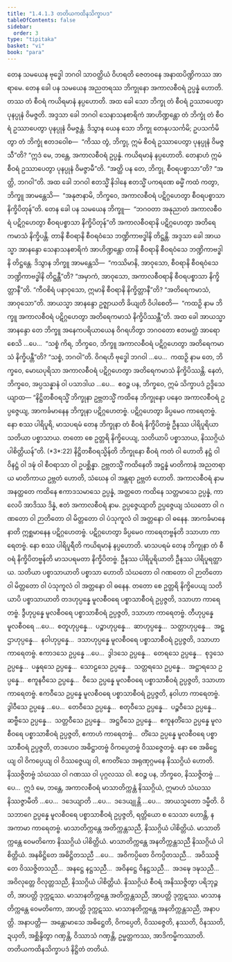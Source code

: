 ```yaml
---
title: "1.4.1.3 တတိယကထိနသိက္ခာပဒ"
tableOfContents: false
sidebar:
  order: 3
type: "tipitaka"
basket: "vi"
book: "para"
---
```



<DynamicBreadcrumb />

<Division number="497" book="para" e="ch" v="1" p="303">

<Paragraph number="1921" book="para">
တေန သမယေန ဗုဒ္ဓေါ ဘဂဝါ သာဝတ္ထိယံ ဝိဟရတိ ဇေတဝနေ အနာထပိဏ္ဍိကဿ အာရာမေ. တေန ခေါ ပန သမယေန အညတရဿ ဘိက္ခုနော အကာလစီဝရံ ဥပ္ပန္နံ ဟောတိ. တဿ တံ စီဝရံ ကယိရမာနံ နပ္ပဟောတိ. အထ ခေါ သော ဘိက္ခု တံ စီဝရံ ဥဿာပေတွာ ပုနပ္ပုနံ ဝိမဇ္ဇတိ. အဒ္ဒသာ ခေါ ဘဂဝါ သေနာသနစာရိကံ အာဟိဏ္ဍန္တော တံ ဘိက္ခုံ တံ စီဝရံ ဥဿာပေတွာ ပုနပ္ပုနံ ဝိမဇ္ဇန္တံ. ဒိသွာန ယေန သော ဘိက္ခု တေနုပသင်္ကမိ; ဥပသင်္ကမိတွာ တံ ဘိက္ခုံ ဧတဒဝေါစ—  “ကိဿ တွံ, ဘိက္ခု, ဣမံ စီဝရံ ဥဿာပေတွာ ပုနပ္ပုနံ ဝိမဇ္ဇသီ”တိ? “ဣဒံ မေ, ဘန္တေ, အကာလစီဝရံ ဥပ္ပန္နံ. ကယိရမာနံ နပ္ပဟောတိ. တေနာဟံ ဣမံ စီဝရံ ဥဿာပေတွာ ပုနပ္ပုနံ ဝိမဇ္ဇာမီ”တိ. “အတ္ထိ ပန တေ, ဘိက္ခု, စီဝရပစ္စာသာ”တိ? “အတ္ထိ, ဘဂဝါ”တိ. အထ ခေါ ဘဂဝါ ဧတသ္မိံ နိဒါနေ ဧတသ္မိံ ပကရဏေ ဓမ္မိံ ကထံ ကတွာ, ဘိက္ခူ အာမန္တေသိ—  “အနုဇာနာမိ, ဘိက္ခဝေ, အကာလစီဝရံ ပဋိဂ္ဂဟေတွာ စီဝရပစ္စာသာ နိက္ခိပိတုန်”တိ.
</Paragraph>

</Division>
<Division number="498" book="para" e="ch" v="1" p="303">

<Paragraph number="1922" book="para">
တေန ခေါ ပန သမယေန ဘိက္ခူ—  “ဘဂဝတာ အနုညာတံ အကာလစီဝရံ ပဋိဂ္ဂဟေတွာ စီဝရပစ္စာသာ နိက္ခိပိတုန်”တိ အကာလစီဝရာနိ ပဋိဂ္ဂဟေတွာ အတိရေကမာသံ နိက္ခိပန္တိ. တာနိ စီဝရာနိ စီဝရဝံသေ ဘဏ္ဍိကာဗဒ္ဓါနိ တိဋ္ဌန္တိ. အဒ္ဒသာ ခေါ အာယသ္မာ အာနန္ဒော သေနာသနစာရိကံ အာဟိဏ္ဍန္တော တာနိ စီဝရာနိ စီဝရဝံသေ ဘဏ္ဍိကာဗဒ္ဓါနိ တိဋ္ဌန္တေ. ဒိသွာန ဘိက္ခူ အာမန္တေသိ—  “ကဿိမာနိ, အာဝုသော, စီဝရာနိ စီဝရဝံသေ ဘဏ္ဍိကာဗဒ္ဓါနိ တိဋ္ဌန္တီ”တိ? “အမှာကံ, အာဝုသော, အကာလစီဝရာနိ စီဝရပစ္စာသာ နိက္ခိတ္တာနီ”တိ. “ကီဝစိရံ ပနာဝုသော, ဣမာနိ စီဝရာနိ နိက္ခိတ္တာနီ”တိ? “အတိရေကမာသံ, အာဝုသော”တိ. အာယသ္မာ အာနန္ဒော ဥဇ္ဈာယတိ ခိယျတိ ဝိပါစေတိ—  “ကထဉှိ နာမ ဘိက္ခူ အကာလစီဝရံ ပဋိဂ္ဂဟေတွာ အတိရေကမာသံ နိက္ခိပိဿန္တီ”တိ.
</Paragraph>

<Paragraph number="1923" book="para">
အထ ခေါ အာယသ္မာ အာနန္ဒော တေ ဘိက္ခူ အနေကပရိယာယေန ဝိဂရဟိတွာ ဘဂဝတော ဧတမတ္ထံ အာရောစေသိ …ပေ…  “သစ္စံ ကိရ, ဘိက္ခဝေ, ဘိက္ခူ အကာလစီဝရံ ပဋိဂ္ဂဟေတွာ အတိရေကမာသံ နိက္ခိပန္တီ”တိ? “သစ္စံ, ဘဂဝါ”တိ. ဝိဂရဟိ ဗုဒ္ဓေါ ဘဂဝါ …ပေ…  ကထဉှိ နာမ တေ, ဘိက္ခဝေ, မောဃပုရိသာ အကာလစီဝရံ ပဋိဂ္ဂဟေတွာ အတိရေကမာသံ နိက္ခိပိဿန္တိ. နေတံ, ဘိက္ခဝေ, အပ္ပသန္နာနံ ဝါ ပသာဒါယ …ပေ…  ဧဝဉ္စ ပန, ဘိက္ခဝေ, ဣမံ သိက္ခာပဒံ ဥဒ္ဒိသေယျာထ—
</Paragraph>

</Division>
<Division number="499" book="para" e="ch" v="1" p="304">

<Paragraph number="1924" book="para">
<Emphasis>“နိဋ္ဌိတစီဝရသ္မိံ ဘိက္ခုနာ ဥဗ္ဘတသ္မိံ ကထိနေ ဘိက္ခုနော ပနေဝ အကာလစီဝရံ ဥပ္ပဇ္ဇေယျ, အာကင်္ခမာနေန ဘိက္ခုနာ ပဋိဂ္ဂဟေတဗ္ဗံ. ပဋိဂ္ဂဟေတွာ ခိပ္ပမေဝ ကာရေတဗ္ဗံ. နော စဿ ပါရိပူရိ, မာသပရမံ တေန ဘိက္ခုနာ တံ စီဝရံ နိက္ခိပိတဗ္ဗံ ဦနဿ ပါရိပူရိယာ သတိယာ ပစ္စာသာယ. တတော စေ ဥတ္တရိ နိက္ခိပေယျ, သတိယာပိ ပစ္စာသာယ, နိဿဂ္ဂိယံ ပါစိတ္တိယန်”</Emphasis>တိ. (*3*:<Emphasis>22</Emphasis>)
</Paragraph>

</Division>
<Division number="500" book="para" e="ch" v="1" p="304">

<Paragraph number="1925" book="para">
<Emphasis>နိဋ္ဌိတစီဝရသ္မိန်</Emphasis>တိ ဘိက္ခုနော စီဝရံ ကတံ ဝါ ဟောတိ နဋ္ဌံ ဝါ ဝိနဋ္ဌံ ဝါ ဒဍ္ဎံ ဝါ စီဝရာသာ ဝါ ဥပစ္ဆိန္နာ.
</Paragraph>

<Paragraph number="1926" book="para">
<Emphasis>ဥဗ္ဘတသ္မိံ ကထိနေ</Emphasis>တိ အဋ္ဌန္နံ မာတိကာနံ အညတရာယ မာတိကာယ ဥဗ္ဘတံ ဟောတိ, သံဃေန ဝါ အန္တရာ ဥဗ္ဘတံ ဟောတိ.
</Paragraph>

<Paragraph number="1927" book="para">
<Emphasis>အကာလစီဝရံ</Emphasis> နာမ အနတ္ထတေ ကထိနေ ဧကာဒသမာသေ ဥပ္ပန္နံ, အတ္ထတေ ကထိနေ သတ္တမာသေ ဥပ္ပန္နံ, ကာလေပိ အာဒိဿ ဒိန္နံ, ဧတံ အကာလစီဝရံ နာမ.
</Paragraph>

<Paragraph number="1928" book="para">
<Emphasis>ဥပ္ပဇ္ဇေယျာ</Emphasis>တိ ဥပ္ပဇ္ဇေယျ သံဃတော ဝါ ဂဏတော ဝါ ဉာတိတော ဝါ မိတ္တတော ဝါ ပံသုကူလံ ဝါ အတ္တနော ဝါ ဓနေန.
</Paragraph>

<Paragraph number="1929" book="para">
<Emphasis>အာကင်္ခမာနေနာ</Emphasis>တိ ဣစ္ဆမာနေန ပဋိဂ္ဂဟေတဗ္ဗံ.
</Paragraph>

<Paragraph number="1930" book="para">
<Emphasis>ပဋိဂ္ဂဟေတွာ ခိပ္ပမေဝ ကာရေတဗ္ဗန်</Emphasis>တိ ဒသာဟာ ကာရေတဗ္ဗံ.
</Paragraph>

<Paragraph number="1931" book="para">
<Emphasis>နော စဿ ပါရိပူရီ</Emphasis>တိ ကယိရမာနံ နပ္ပဟောတိ.
</Paragraph>

<Paragraph number="1932" book="para">
<Emphasis>မာသပရမံ တေန ဘိက္ခုနာ တံ စီဝရံ နိက္ခိပိတဗ္ဗန်</Emphasis>တိ မာသပရမတာ နိက္ခိပိတဗ္ဗံ.
</Paragraph>

<Paragraph number="1933" book="para">
<Emphasis>ဦနဿ ပါရိပူရိယာ</Emphasis>တိ ဦနဿ ပါရိပူရတ္ထာယ.
</Paragraph>

<Paragraph number="1934" book="para">
<Emphasis>သတိယာ ပစ္စာသာယာ</Emphasis>တိ ပစ္စာသာ ဟောတိ သံဃတော ဝါ ဂဏတော ဝါ ဉာတိတော ဝါ မိတ္တတော ဝါ ပံသုကူလံ ဝါ အတ္တနော ဝါ ဓနေန.
</Paragraph>

<Paragraph number="1935" book="para">
<Emphasis>တတော စေ ဥတ္တရိ နိက္ခိပေယျ သတိယာပိ ပစ္စာသာယာ</Emphasis>တိ တဒဟုပ္ပန္နေ မူလစီဝရေ ပစ္စာသာစီဝရံ ဥပ္ပဇ္ဇတိ, ဒသာဟာ ကာရေတဗ္ဗံ. ဒွီဟုပ္ပန္နေ မူလစီဝရေ ပစ္စာသာစီဝရံ ဥပ္ပဇ္ဇတိ, ဒသာဟာ ကာရေတဗ္ဗံ. တီဟုပ္ပန္နေ မူလစီဝရေ …ပေ…  စတူဟုပ္ပန္နေ…  ပဉ္စာဟုပ္ပန္နေ…  ဆာဟုပ္ပန္နေ…  သတ္တာဟုပ္ပန္နေ…  အဋ္ဌာဟုပ္ပန္နေ…  နဝါဟုပ္ပန္နေ…  ဒသာဟုပ္ပန္နေ မူလစီဝရေ ပစ္စာသာစီဝရံ ဥပ္ပဇ္ဇတိ, ဒသာဟာ ကာရေတဗ္ဗံ. ဧကာဒသေ ဥပ္ပန္နေ …ပေ…  ဒွါဒသေ ဥပ္ပန္နေ…  တေရသေ ဥပ္ပန္နေ…  စုဒ္ဒသေ ဥပ္ပန္နေ…  ပန္နရသေ ဥပ္ပန္နေ…  သောဠသေ ဥပ္ပန္နေ…  သတ္တရသေ ဥပ္ပန္နေ…  အဋ္ဌာရသေ ဥပ္ပန္နေ…  ဧကူနဝီသေ ဥပ္ပန္နေ…  ဝီသေ ဥပ္ပန္နေ မူလစီဝရေ ပစ္စာသာစီဝရံ ဥပ္ပဇ္ဇတိ, ဒသာဟာ ကာရေတဗ္ဗံ. ဧကဝီသေ ဥပ္ပန္နေ မူလစီဝရေ ပစ္စာသာစီဝရံ ဥပ္ပဇ္ဇတိ, နဝါဟာ ကာရေတဗ္ဗံ. ဒွါဝီသေ ဥပ္ပန္နေ …ပေ…  တေဝီသေ ဥပ္ပန္နေ…  စတုဝီသေ ဥပ္ပန္နေ…  ပဉ္စဝီသေ ဥပ္ပန္နေ…  ဆဗ္ဗီသေ ဥပ္ပန္နေ…  သတ္တဝီသေ ဥပ္ပန္နေ…  အဋ္ဌဝီသေ ဥပ္ပန္နေ…  ဧကူနတိံသေ ဥပ္ပန္နေ မူလစီဝရေ ပစ္စာသာစီဝရံ ဥပ္ပဇ္ဇတိ, ဧကာဟံ ကာရေတဗ္ဗံ…  တိံသေ ဥပ္ပန္နေ မူလစီဝရေ ပစ္စာသာစီဝရံ ဥပ္ပဇ္ဇတိ, တဒဟေဝ အဓိဋ္ဌာတဗ္ဗံ ဝိကပ္ပေတဗ္ဗံ ဝိဿဇ္ဇေတဗ္ဗံ. နော စေ အဓိဋ္ဌေယျ ဝါ ဝိကပ္ပေယျ ဝါ ဝိဿဇ္ဇေယျ ဝါ, ဧကတိံသေ အရုဏုဂ္ဂမနေ နိဿဂ္ဂိယံ ဟောတိ. နိဿဇ္ဇိတဗ္ဗံ သံဃဿ ဝါ ဂဏဿ ဝါ ပုဂ္ဂလဿ ဝါ. ဧဝဉ္စ ပန, ဘိက္ခဝေ, နိဿဇ္ဇိတဗ္ဗံ …ပေ…  ဣဒံ မေ, ဘန္တေ, အကာလစီဝရံ မာသာတိက္ကန္တံ နိဿဂ္ဂိယံ, ဣမာဟံ သံဃဿ နိဿဇ္ဇာမီတိ …ပေ…  ဒဒေယျာတိ …ပေ…  ဒဒေယျုန္တိ …ပေ…  အာယသ္မတော ဒမ္မီတိ.
</Paragraph>

<Paragraph number="1936" book="para">
ဝိသဘာဂေ ဥပ္ပန္နေ မူလစီဝရေ ပစ္စာသာစီဝရံ ဥပ္ပဇ္ဇတိ, ရတ္တိယော စ သေသာ ဟောန္တိ, န အကာမာ ကာရေတဗ္ဗံ.
</Paragraph>

</Division>
<Division number="501" book="para" e="ch" v="1" p="305">

<Paragraph number="1937" book="para">
မာသာတိက္ကန္တေ အတိက္ကန္တသညီ, နိဿဂ္ဂိယံ ပါစိတ္တိယံ. မာသာတိက္ကန္တေ ဝေမတိကော နိဿဂ္ဂိယံ ပါစိတ္တိယံ. မာသာတိက္ကန္တေ အနတိက္ကန္တသညီ နိဿဂ္ဂိယံ ပါစိတ္တိယံ. အနဓိဋ္ဌိတေ အဓိဋ္ဌိတသညီ …ပေ…  အဝိကပ္ပိတေ ဝိကပ္ပိတသညီ…  အဝိဿဇ္ဇိတေ ဝိဿဇ္ဇိတသညီ…  အနဋ္ဌေ နဋ္ဌသညီ…  အဝိနဋ္ဌေ ဝိနဋ္ဌသညီ…  အဒဍ္ဎေ ဒဍ္ဎသညီ…  အဝိလုတ္တေ ဝိလုတ္တသညီ, နိဿဂ္ဂိယံ ပါစိတ္တိယံ.
</Paragraph>

<Paragraph number="1938" book="para">
နိဿဂ္ဂိယံ စီဝရံ အနိဿဇ္ဇိတွာ ပရိဘုဉ္ဇတိ, အာပတ္တိ ဒုက္ကဋဿ. မာသာနတိက္ကန္တေ အတိက္ကန္တသညီ, အာပတ္တိ ဒုက္ကဋဿ. မာသာနတိက္ကန္တေ ဝေမတိကော, အာပတ္တိ ဒုက္ကဋဿ. မာသာနတိက္ကန္တေ အနတိက္ကန္တသညီ, အနာပတ္တိ.
</Paragraph>

</Division>
<Division number="502" book="para" e="ch" v="1" p="305">

<Paragraph number="1939" book="para">
အနာပတ္တိ—  အန္တောမာသေ အဓိဋ္ဌေတိ, ဝိကပ္ပေတိ, ဝိဿဇ္ဇေတိ, နဿတိ, ဝိနဿတိ, ဍယှတိ, အစ္ဆိန္ဒိတွာ ဂဏှန္တိ, ဝိဿာသံ ဂဏှန္တိ, ဥမ္မတ္တကဿ, အာဒိကမ္မိကဿာတိ.

</Paragraph>
</Division>

<Paragraph number="1940" type="center" book="para">
တတိယကထိနသိက္ခာပဒံ နိဋ္ဌိတံ တတိယံ.
</Paragraph>